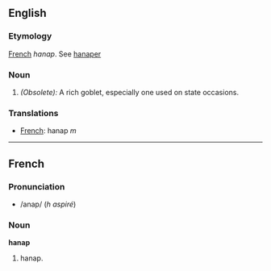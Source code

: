 ==English==
===Etymology===
[[French]] ''hanap''. See [[hanaper]]
===Noun===
#''(Obsolete):'' A rich goblet, especially one used on state occasions.
===Translations===
*[[French]]: hanap ''m''
----

==French==
===Pronunciation===
*/anap/ (''h aspiré'')
===Noun===
'''hanap'''

# hanap.